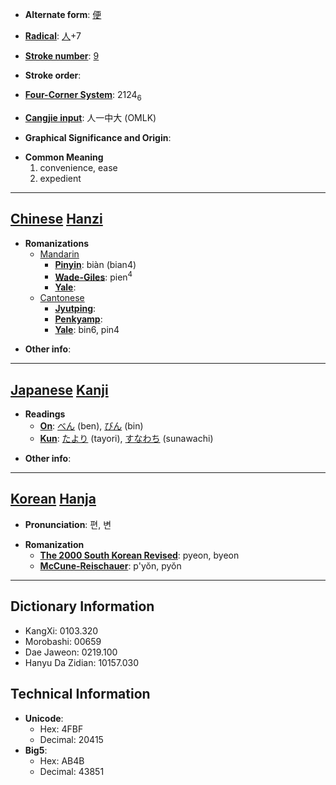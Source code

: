 * '''Alternate form''': [[便]]

* '''[[Wiktionary:Chinese radical index| Radical]]''': [[Wiktionary:Chinese radical index 人|人]]+7

* '''[[Wiktionary:Chinese total strokes index|Stroke number]]''': [[Wiktionary:Chinese total strokes index 9|9]]

* '''Stroke order''': 

* '''[[Wiktionary:Chinese four corner index|Four-Corner System]]''': 2124<sub>6</sub>

* '''[[Wiktionary:Chinese Cangjie index|Cangjie input]]''': 人一中大 (OMLK)

* '''Graphical Significance and Origin''': 

* '''Common Meaning'''
*#convenience, ease
*# expedient


----

== [[Chinese]] [[Hanzi]] ==

* '''Romanizations'''
** [[Mandarin]]
*** '''[[Pinyin]]''': biàn (bian4)
*** '''[[Wade-Giles]]''': pien<sup>4</sup>
*** '''[[Yale]]''': 
**[[Cantonese]]
***'''[[Jyutping]]''':
***'''[[Penkyamp]]''': 
***'''[[Yale]]''': bin6, pin4

* '''Other info''': 

----

== [[Japanese]] [[Kanji]] ==

* '''Readings'''
** '''[[On]]''': [[べん]] (ben), [[びん]] (bin)
** '''[[Kun]]''': [[たより]] (tayori), [[すなわち]] (sunawachi)

* '''Other info''':  

----

== [[Korean]] [[Hanja]] ==

* '''Pronunciation''': 편, 변

* '''Romanization'''
** '''[[The 2000 South Korean Revised Romanization|The 2000 South Korean Revised]]''': pyeon, byeon
** '''[[McCune-Reischauer]]''': p'yŏn, pyŏn

----

== Dictionary Information ==

* KangXi: 0103.320
* Morobashi: 00659
* Dae Jaweon: 0219.100
* Hanyu Da Zidian: 10157.030

== Technical Information ==

* '''Unicode''':
** Hex: 4FBF
** Decimal: 20415
* '''Big5''':
** Hex: AB4B
** Decimal: 43851